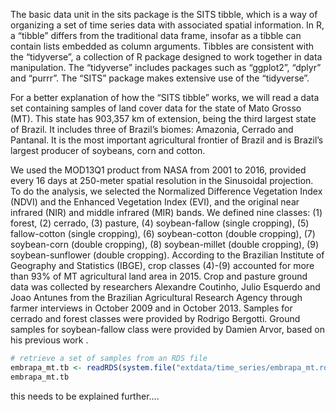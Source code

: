 The basic data unit in the sits package is the SITS tibble, which is a way of organizing a set of time series data with associated spatial information. In R, a "tibble" differs from the traditional data frame, insofar as a tibble can contain lists embedded as column arguments. Tibbles are consistent with the "tidyverse", a collection of R package designed to work together in data manipulation. The "tidyverse" includes packages such as "ggplot2", "dplyr" and "purrr". The "SITS" package makes extensive use of the "tidyverse". 

For a better explanation of how the "SITS tibble" works, we will read a data set containing samples of land cover data for the state of Mato Grosso (MT). This state has 903,357 km\textsuperscript{2} of extension, being the third largest state of Brazil. It includes three of Brazil's biomes: Amazonia, Cerrado and Pantanal. It is the most important agricultural frontier of Brazil and is Brazil's largest producer of soybeans, corn and cotton. 

We used the MOD13Q1 product from NASA from 2001 to 2016, provided every 16 days at 250-meter spatial resolution in the Sinusoidal projection. To do the analysis, we selected the Normalized Difference Vegetation Index (NDVI) and the Enhanced Vegetation Index (EVI), and the original near infrared (NIR) and middle infrared (MIR) bands. We defined nine classes: (1) forest, (2) cerrado, (3) pasture, (4) soybean-fallow (single cropping), (5) fallow-cotton (single cropping), (6) soybean-cotton (double cropping), (7) soybean-corn (double cropping), (8) soybean-millet (double cropping), (9) soybean-sunflower (double cropping). According to the Brazilian Institute of Geography and Statistics (IBGE), crop classes (4)-(9) accounted for more than 93\% of MT agricultural land area in 2015. Crop and pasture ground data was collected by researchers Alexandre Coutinho, Julio Esquerdo and Joao Antunes from the Brazilian Agricultural Research Agency through farmer interviews in October 2009 and in October 2013. Samples for cerrado and forest classes were provided by Rodrigo Bergotti. Ground samples for soybean-fallow class were provided by Damien Arvor, based on his previous work \citep{Arvor2012}.

```r
# retrieve a set of samples from an RDS file
embrapa_mt.tb <- readRDS(system.file("extdata/time_series/embrapa_mt.rds", package = "sits"))
embrapa_mt.tb
```

this needs to be explained further....
